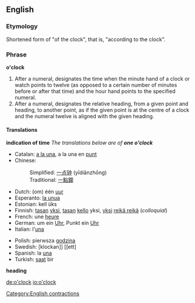 ==English==

===Etymology===
Shortened form of "of the clock", that is, "according to the clock".

===Phrase===
'''o'clock'''

# After a numeral, designates the time when the minute hand of a clock or watch points to twelve (as opposed to a certain number of minutes before or after that time) and the hour hand points to the specified numeral.
# After a numeral, designates the relative heading, from a given point and heading, to another point, as if the given point is at the centre of a clock and the numeral twelve is aligned with the given heading.

====Translations====
'''indication of time''' ''The translations below are of '''one o'clock'''''
{{top}}
*Catalan: [[a la una]], a la una en [[punt]]
*Chinese:
*:Simplified: [[一点钟]] (yīdiǎnzhōng)
*:Traditional: [[一點鐘]]
*Dutch: (om) één [[uur]]
*Esperanto: [[la unua]]
*Estonian: kell üks
*Finnish: [[tasan]] [[yksi]], [[tasan]] [[kello]] yksi, [[yksi]] [[reikä reikä]] (''colloquial'')
*French: une [[heure]]
*German: um ein [[Uhr]], Punkt ein [[Uhr]]
*Italian: l'[[una#Italian|una]]
{{mid}}
*Polish: pierwsza [[godzina]]
*Swedish: [klockan]] [[ett]
*Spanish: la [[una#Spanish|una]]
*Turkish: [[saat]] bir
{{bottom}}

'''heading'''
{{top}}
{{mid}}
{{bottom}}


[[Category:English contractions]]

[[de:o'clock]]
[[io:o'clock]]